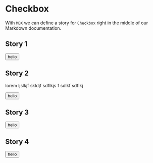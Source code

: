 
<Meta title="Form/Textarea" />

# Checkbox

With `MDX` we can define a story for `Checkbox` right in the middle of our
Markdown documentation.

## Story 1

<Canvas>
  <button>hello</button>
</Canvas>

## Story 2

lorem ljslkjf skldjf sdflkjs f sdlkf sdflkj

<Canvas>
  <button>hello</button>
</Canvas>

## Story 3

<Canvas>
  <button>hello</button>
</Canvas>

## Story 4

<Canvas>
  <button>hello</button>
</Canvas>
